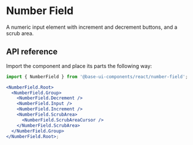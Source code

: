 # Number Field

<Subtitle>A numeric input element with increment and decrement buttons, and a scrub area.</Subtitle>

<Meta
  name="description"
  content="A high-quality, unstyled React number field component with increment and decrement buttons, and a scrub area."
/>

<Demo path="./demos/hero" />

## API reference

Import the component and place its parts the following way:

```jsx title="Anatomy"
import { NumberField } from '@base-ui-components/react/number-field';

<NumberField.Root>
  <NumberField.Group>
    <NumberField.Decrement />
    <NumberField.Input />
    <NumberField.Increment />
    <NumberField.ScrubArea>
      <NumberField.ScrubAreaCursor />
    </NumberField.ScrubArea>
  </NumberField.Group>
</NumberField.Root>;
```

<Reference
  component="NumberField"
  parts="Root, Group, Decrement, Input, Increment, ScrubArea, ScrubAreaCursor"
/>
